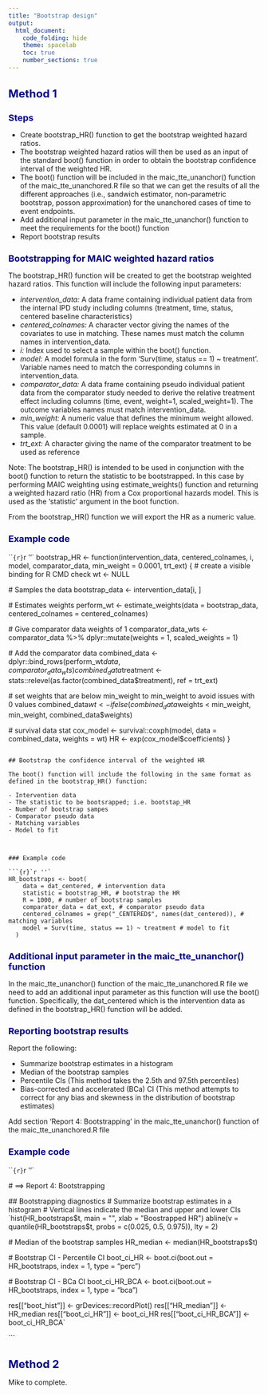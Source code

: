 ```yaml
---
title: "Bootstrap design"
output:
  html_document:
    code_folding: hide
    theme: spacelab 
    toc: true
    number_sections: true
---
```



<style type="text/css">

body{ /* Normal  */
      font-size: 14px;
  }
td {  /* Table  */
    font-size: 14px;
}
h1.title {
  font-size: 28px;
  color: DarkRed;
}
h1 { /* Header 1 */
    font-size: 22px;
  color: DarkBlue;
}
h2 { /* Header 2 */
    font-size: 18px;
  color: DarkBlue;
}
h3 { /* Header 3 */
    font-size: 18px;
  color: DarkBlue;
}

h4 { /* Header 4 */
    font-size: 18px;
  color: DarkBlue;
}

code.r{ /* Code block */
    font-size: 12px;
}
pre { /* Code block - determines code spacing between lines */
    font-size: 14px;
}
</style>



# Method 1 

## Steps
- Create bootstrap_HR() function to get the bootstrap weighted hazard ratios.
- The bootstrap weighted hazard ratios will then be used as an input of the standard boot() function in order to obtain the
bootstrap confidence interval of the weighted HR. 
- The boot() function will be included in the maic_tte_unanchor() function of the maic_tte_unanchored.R file so that we can get 
the results of all the different approaches (i.e., sandwich estimator, non-parametric bootstrap, posson approximation) for the unanchored cases
of time to event endpoints. 
- Add additional input parameter in the maic_tte_unanchor() function to meet the requirements for the boot() function
- Report bootstrap results 



## Bootstrapping for MAIC weighted hazard ratios 
  
The bootstrap_HR() function will be created to get the bootstrap weighted hazard ratios.
This function will include the following input parameters:
  
- *intervention_data:* A data frame containing individual patient data from the internal IPD study including
columns (treatment, time, status, centered baseline characteristics)
- *centered_colnames:* A character vector giving the names of the covariates to use in matching. 
These names must match the column names in intervention_data.
- *i:* Index used to select a sample within the boot() function.
- *model:* A model formula in the form 'Surv(time, status == 1) ~ treatment '. 
Variable names need to match the corresponding columns in intervention_data.
- *comparator_data:* A data frame containing pseudo individual patient data
from the comparator study needed to derive the relative treatment effect
including columns (time, event, weight=1, scaled_weight=1).
The outcome variables names must match intervention_data.
- *min_weight:* A numeric value that defines the minimum weight allowed.
This value (default 0.0001) will replace weights estimated at 0 in a sample.
- *trt_ext:* A character giving the name of the comparator treatment to be used as reference


Note: The bootstrap_HR() is intended to be used in conjunction with the boot() function to return the statistic 
to be bootstrapped. In this case by performing MAIC weighting using estimate_weights() function and returning a 
weighted hazard ratio (HR) from a Cox proportional hazards model. This is used as the 'statistic' argument in
the boot function.

From the bootstrap_HR() function we will export the HR as a numeric value.  


### Example code 

```{r}`r ''`
bootstrap_HR <- function(intervention_data, centered_colnames, i, model, comparator_data, min_weight = 0.0001, trt_ext) {
  # create a visible binding for R CMD check
  wt <- NULL
  
  # Samples the data
  bootstrap_data <- intervention_data[i, ]
  
  # Estimates weights
  perform_wt <- estimate_weights(data = bootstrap_data, centered_colnames = centered_colnames)
  
  
  # Give comparator data weights of 1
  comparator_data_wts <- comparator_data %>% dplyr::mutate(weights = 1, scaled_weights = 1)
  
  # Add the comparator data
  combined_data <- dplyr::bind_rows(perform_wt$data, comparator_data_wts)
  combined_data$treatment <- stats::relevel(as.factor(combined_data$treatment), ref = trt_ext)
  
  # set weights that are below min_weight to min_weight to avoid issues with 0 values
  combined_data$wt <- ifelse(combined_data$weights < min_weight, min_weight, combined_data$weights)
  
  # survival data stat
  cox_model <- survival::coxph(model, data = combined_data, weights = wt)
  HR <- exp(cox_model$coefficients)
} 
  
```

## Bootstrap the confidence interval of the weighted HR 
  
The boot() function will include the following in the same format as defined in the bootstrap_HR() function: 

- Intervention data
- The statistic to be bootsrapped; i.e. bootstap_HR
- Number of bootstrap sampes
- Comparator pseudo data
- Matching variables
- Model to fit 


  
### Example code

```{r}`r ''`
HR_bootstraps <- boot(
    data = dat_centered, # intervention data
    statistic = bootstrap_HR, # bootstrap the HR 
    R = 1000, # number of bootstrap samples
    comparator_data = dat_ext, # comparator pseudo data
    centered_colnames = grep("_CENTERED$", names(dat_centered)), # matching variables
    model = Surv(time, status == 1) ~ treatment # model to fit
  )

```


## Additional input parameter in the maic_tte_unanchor() function

In the maic_tte_unanchor() function of the maic_tte_unanchored.R file we need to add an additional input parameter as this function will
use the boot() function. Specifically, the dat_centered which is the intervention data as defined in the bootstrap_HR() function will be added. 


## Reporting bootstrap results 

Report the following: 

- Summarize bootstrap estimates in a histogram
- Median of the bootstrap samples
- Percentile CIs (This method takes the 2.5th and 97.5th percentiles)
- Bias-corrected and accelerated (BCa) CI (This method attempts to correct for any bias and skewness in the distribution of bootstrap estimates)

Add section 'Report 4: Bootstrapping' in the maic_tte_unanchor() function of the maic_tte_unanchored.R file


### Example code

```{r}`r ''`
  
  # ==> Report 4: Bootstrapping
  
  ## Bootstrapping diagnostics
  # Summarize bootstrap estimates in a histogram
  # Vertical lines indicate the median and upper and lower CIs
  `hist(HR_bootstraps$t, main = "", xlab = "Boostrapped HR")
  abline(v = quantile(HR_bootstraps$t, probs = c(0.025, 0.5, 0.975)), lty = 2)

  # Median of the bootstrap samples
  HR_median <- median(HR_bootstraps$t)

  # Bootstrap CI - Percentile CI
  boot_ci_HR <- boot.ci(boot.out = HR_bootstraps, index = 1, type = "perc")

  # Bootstrap CI - BCa CI
  boot_ci_HR_BCA <- boot.ci(boot.out = HR_bootstraps, index = 1, type = "bca")

  res[["boot_hist"]] <- grDevices::recordPlot()
  res[["HR_median"]] <- HR_median
  res[["boot_ci_HR"]] <- boot_ci_HR
  res[["boot_ci_HR_BCA"]] <- boot_ci_HR_BCA`

```


# Method 2 

Mike to complete.
